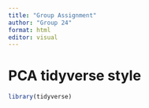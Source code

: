 ```yaml
---
title: "Group Assignment"
author: "Group 24"
format: html
editor: visual
---
```


# PCA tidyverse style

```r
library(tidyverse)
```
